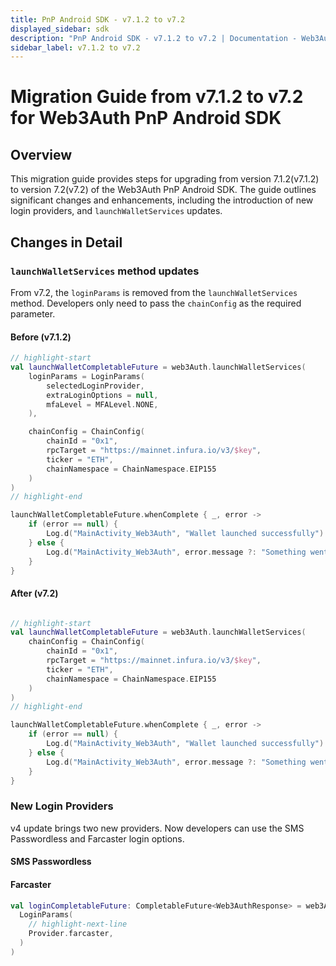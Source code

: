 ```yaml
---
title: PnP Android SDK - v7.1.2 to v7.2
displayed_sidebar: sdk
description: "PnP Android SDK - v7.1.2 to v7.2 | Documentation - Web3Auth"
sidebar_label: v7.1.2 to v7.2
---
```



# Migration Guide from v7.1.2 to v7.2 for Web3Auth PnP Android SDK

## Overview

This migration guide provides steps for upgrading from version 7.1.2(v7.1.2) to version 7.2(v7.2) of
the Web3Auth PnP Android SDK. The guide outlines significant changes and enhancements, including the
introduction of new login providers, and `launchWalletServices` updates.

## Changes in Detail

### `launchWalletServices` method updates

From v7.2, the `loginParams` is removed from the `launchWalletServices` method. Developers only need
to pass the `chainConfig` as the required parameter.

#### Before (v7.1.2)

```kotlin title="Usage"
// highlight-start
val launchWalletCompletableFuture = web3Auth.launchWalletServices(
    loginParams = LoginParams(
        selectedLoginProvider,
        extraLoginOptions = null,
        mfaLevel = MFALevel.NONE,
    ),

    chainConfig = ChainConfig(
        chainId = "0x1",
        rpcTarget = "https://mainnet.infura.io/v3/$key",
        ticker = "ETH",
        chainNamespace = ChainNamespace.EIP155
    )
)
// highlight-end

launchWalletCompletableFuture.whenComplete { _, error ->
    if (error == null) {
        Log.d("MainActivity_Web3Auth", "Wallet launched successfully")
    } else {
        Log.d("MainActivity_Web3Auth", error.message ?: "Something went wrong")
    }
}
```

#### After (v7.2)

```kotlin title="Usage"

// highlight-start
val launchWalletCompletableFuture = web3Auth.launchWalletServices(
    chainConfig = ChainConfig(
        chainId = "0x1",
        rpcTarget = "https://mainnet.infura.io/v3/$key",
        ticker = "ETH",
        chainNamespace = ChainNamespace.EIP155
    )
)
// highlight-end

launchWalletCompletableFuture.whenComplete { _, error ->
    if (error == null) {
        Log.d("MainActivity_Web3Auth", "Wallet launched successfully")
    } else {
        Log.d("MainActivity_Web3Auth", error.message ?: "Something went wrong")
    }
}
```

### New Login Providers

v4 update brings two new providers. Now developers can use the SMS Passwordless and Farcaster login
options.

#### SMS Passwordless

<SMSPasswordless />

#### Farcaster

```kotlin title="Usage"
val loginCompletableFuture: CompletableFuture<Web3AuthResponse> = web3Auth.login(
  LoginParams(
    // highlight-next-line
    Provider.farcaster,
  )
)
```
